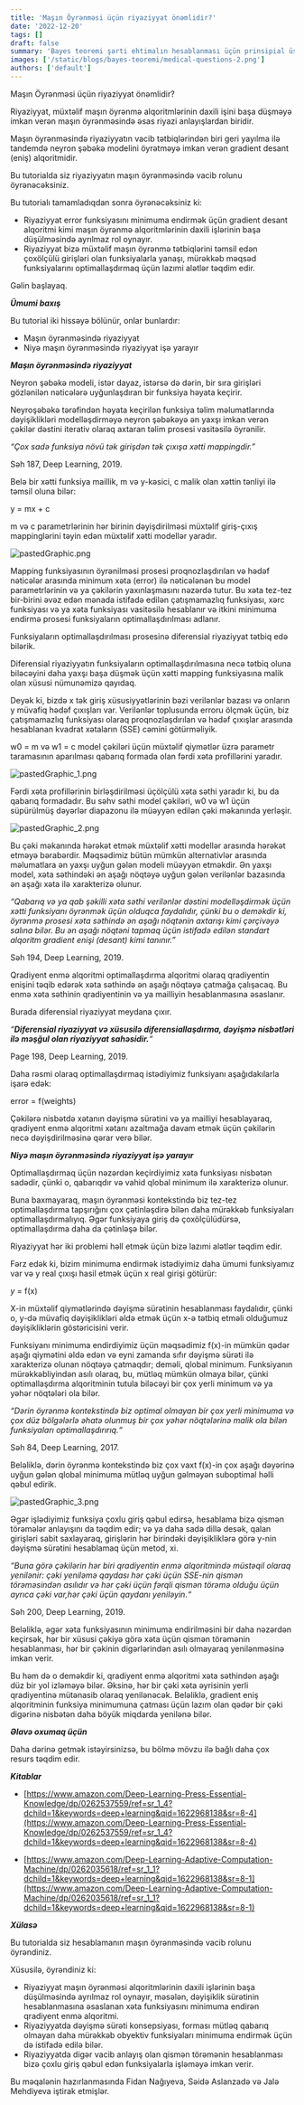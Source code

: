 ```yaml
---
title: 'Maşın Öyrənməsi üçün riyaziyyat önəmlidir?'
date: '2022-12-20'
tags: []
draft: false
summary: 'Bayes teoremi şərti ehtimalın hesablanması üçün prinsipial üsullardan biridir.'
images: ['/static/blogs/bayes-teoremi/medical-questions-2.png']
authors: ['default']
---
```

Maşın Öyrənməsi üçün riyaziyyat önəmlidir?  

Riyaziyyat, müxtəlif maşın öyrənmə alqoritmlərinin daxili işini başa düşməyə imkan verən maşın öyrənməsində əsas riyazi anlayışlardan biridir.

  

Maşın öyrənməsində riyaziyyatın vacib tətbiqlərindən biri geri yayılma ilə tandemdə neyron şəbəkə modelini öyrətməyə imkan verən gradient desant (eniş) alqoritmidir.

  

Bu tutorialda siz riyaziyyatın maşın öyrənməsində vacib rolunu öyrənəcəksiniz.

  

Bu tutorialı tamamladıqdan sonra öyrənəcəksiniz ki:

  

-   Riyaziyyat error funksiyasını minimuma endirmək üçün gradient desant alqoritmi kimi maşın öyrənmə alqoritmlərinin daxili işlərinin başa düşülməsində ayrılmaz rol oynayır.
-   Riyaziyyat bizə müxtəlif maşın öyrənmə tətbiqlərini təmsil edən çoxölçülü girişləri olan funksiyalarla yanaşı, mürəkkəb məqsəd funksiyalarını optimallaşdırmaq üçün lazımi alətlər təqdim edir.

  

Gəlin başlayaq.

  

**_Ümumi baxış_**

  

Bu tutorial iki hissəyə bölünür, onlar bunlardır:

  

-   Maşın öyrənməsində riyaziyyat
-   Niyə maşın öyrənməsində riyaziyyat işə yarayır

  

**_Maşın öyrənməsində riyaziyyat_**

  

Neyron şəbəkə modeli, istər dayaz, istərsə də dərin, bir sıra girişləri gözlənilən nəticələrə uyğunlaşdıran bir funksiya həyata keçirir.

  

Neyroşəbəkə tərəfindən həyata keçirilən funksiya təlim məlumatlarında dəyişiklikləri modelləşdirməyə neyron şəbəkəyə ən yaxşı imkan verən çəkilər dəstini iterativ olaraq axtaran təlim prosesi vasitəsilə öyrənilir.

  

_“Çox sadə funksiya növü tək girişdən tək çıxışa xətti mappingdir.”_

  

Səh 187, Deep Learning, 2019.

  

Belə bir xətti funksiya maillik, m və y-kəsici, c malik olan xəttin tənliyi ilə təmsil oluna bilər:

  

y = mx + c

  

m və c parametrlərinin hər birinin dəyişdirilməsi müxtəlif giriş-çıxış mappinglərini təyin edən müxtəlif xətti modellər yaradır.

  

![pastedGraphic.png](blob:https://stackedit.io/d42b5b58-c97a-4272-9e9e-16aade8a6f00)

  

Mapping funksiyasının öyrənilməsi prosesi proqnozlaşdırılan və hədəf nəticələr arasında minimum xəta (error) ilə nəticələnən bu model parametrlərinin və ya çəkilərin yaxınlaşmasını nəzərdə tutur. Bu xəta tez-tez bir-birini əvəz edən mənada istifadə edilən çatışmamazlıq funksiyası, xərc funksiyası və ya xəta funksiyası vasitəsilə hesablanır və itkini minimuma endirmə prosesi funksiyaların optimallaşdırılması adlanır.

  

Funksiyaların optimallaşdırılması prosesinə diferensial riyaziyyat tətbiq edə bilərik.

  

Diferensial riyaziyyatın funksiyaların optimallaşdırılmasına necə tətbiq oluna biləcəyini daha yaxşı başa düşmək üçün xətti mapping funksiyasına malik olan xüsusi nümunəmizə qayıdaq.

  

Deyək ki, bizdə x tək giriş xüsusiyyətlərinin bəzi verilənlər bazası və onların y müvafiq hədəf çıxışları var. Verilənlər toplusunda erroru ölçmək üçün, biz çatışmamazlıq funksiyası olaraq proqnozlaşdırılan və hədəf çıxışlar arasında hesablanan kvadrat xətaların (SSE) cəmini götürməliyik.

  

w0 = m və w1 = c model çəkiləri üçün müxtəlif qiymətlər üzrə parametr taramasının aparılması qabarıq formada olan fərdi xəta profillərini yaradır.

  

![pastedGraphic_1.png](blob:https://stackedit.io/2c15e178-fe4d-4011-87ae-2d1987b7bf59)

  

Fərdi xəta profillərinin birləşdirilməsi üçölçülü xəta səthi yaradır ki, bu da qabarıq formadadır. Bu səhv səthi model çəkiləri, w0 və w1 üçün süpürülmüş dəyərlər diapazonu ilə müəyyən edilən çəki məkanında yerləşir.

  

![pastedGraphic_2.png](blob:https://stackedit.io/d7c512de-b3cc-4769-82d9-0f77914459ba)

  

  

Bu çəki məkanında hərəkət etmək müxtəlif xətti modellər arasında hərəkət etməyə bərabərdir. Məqsədimiz bütün mümkün alternativlər arasında məlumatlara ən yaxşı uyğun gələn modeli müəyyən etməkdir. Ən yaxşı model, xəta səthindəki ən aşağı nöqtəyə uyğun gələn verilənlər bazasında ən aşağı xəta ilə xarakterizə olunur.

  

_“Qabarıq və ya qab şəkilli xəta səthi verilənlər dəstini modelləşdirmək üçün xətti funksiyanı öyrənmək üçün olduqca faydalıdır, çünki bu o deməkdir ki, öyrənmə prosesi xəta səthində ən aşağı nöqtənin axtarışı kimi çərçivəyə salına bilər. Bu ən aşağı nöqtəni tapmaq üçün istifadə edilən standart alqoritm gradient enişi (desant) kimi tanınır.”_

  

Səh 194, Deep Learning, 2019.

  

Qradiyent enmə alqoritmi optimallaşdırma alqoritmi olaraq qradiyentin enişini təqib edərək xəta səthində ən aşağı nöqtəyə çatmağa çalışacaq. Bu enmə xəta səthinin qradiyentinin və ya mailliyin hesablanmasına əsaslanır.

  

Burada diferensial riyaziyyat meydana çıxır.

  

_“__Diferensial riyaziyyat və xüsusilə diferensiallaşdırma, dəyişmə nisbətləri ilə məşğul olan riyaziyyat sahəsidir.__“_

  

Page 198, Deep Learning, 2019.

  

Daha rəsmi olaraq optimallaşdırmaq istədiyimiz funksiyanı aşağıdakılarla işarə edək:

  

error = f(weights)

  

Çəkilərə nisbətdə xətanın dəyişmə sürətini və ya mailliyi hesablayaraq, qradiyent enmə alqoritmi xətanı azaltmağa davam etmək üçün çəkilərin necə dəyişdirilməsinə qərar verə bilər.

  

**_Niyə maşın öyrənməsində riyaziyyat işə yarayır_**

  

Optimallaşdırmaq üçün nəzərdən keçirdiyimiz xəta funksiyası nisbətən sadədir, çünki o, qabarıqdır və vahid qlobal minimum ilə xarakterizə olunur.

  

Buna baxmayaraq, maşın öyrənməsi kontekstində biz tez-tez optimallaşdırma tapşırığını çox çətinləşdirə bilən daha mürəkkəb funksiyaları optimallaşdırmalıyıq. Əgər funksiyaya giriş də çoxölçülüdürsə, optimallaşdırma daha da çətinləşə bilər.

  

Riyaziyyat hər iki problemi həll etmək üçün bizə lazımi alətlər təqdim edir.

  

Fərz edək ki, bizim minimuma endirmək istədiyimiz daha ümumi funksiyamız var və y real çıxışı hasil etmək üçün x real girişi götürür:

  

_y_ = f(x)

  

  

X-in müxtəlif qiymətlərində dəyişmə sürətinin hesablanması faydalıdır, çünki o, y-də müvafiq dəyişiklikləri əldə etmək üçün x-ə tətbiq etməli olduğumuz dəyişikliklərin göstəricisini verir.

  

Funksiyanı minimuma endirdiyimiz üçün məqsədimiz f(x)-in mümkün qədər aşağı qiymətini əldə edən və eyni zamanda sıfır dəyişmə sürəti ilə xarakterizə olunan nöqtəyə çatmaqdır; deməli, qlobal minimum. Funksiyanın mürəkkəbliyindən asılı olaraq, bu, mütləq mümkün olmaya bilər, çünki optimallaşdırma alqoritminin tutula biləcəyi bir çox yerli minimum və ya yəhər nöqtələri ola bilər.

  

_“Dərin öyrənmə kontekstində biz optimal olmayan bir çox yerli minimuma və çox düz bölgələrlə əhatə olunmuş bir çox yəhər nöqtələrinə malik ola bilən funksiyaları optimallaşdırırıq.“_

  

Səh 84, Deep Learning, 2017.

  

Beləliklə, dərin öyrənmə kontekstində biz çox vaxt f(x)-in çox aşağı dəyərinə uyğun gələn qlobal minimuma mütləq uyğun gəlməyən suboptimal həlli qəbul edirik.

  

![pastedGraphic_3.png](blob:https://stackedit.io/dd569940-1ddf-4cdb-a483-52e5395f19d4)

  

Əgər işlədiyimiz funksiya çoxlu giriş qəbul edirsə, hesablama bizə qismən törəmələr anlayışını da təqdim edir; və ya daha sadə dillə desək, qalan girişləri sabit saxlayaraq, girişlərin hər birindəki dəyişikliklərə görə y-nin dəyişmə sürətini hesablamaq üçün metod, xi.

  

_“Buna görə çəkilərin hər biri qradiyentin enmə alqoritmində müstəqil olaraq yenilənir: çəki yeniləmə qaydası hər çəki üçün SSE-nin qismən törəməsindən asılıdır və hər çəki üçün fərqli qismən törəmə olduğu üçün ayrıca çəki var,hər çəki üçün qaydanı yeniləyin.“_

  

Səh 200, Deep Learning, 2019.

  

Beləliklə, əgər xəta funksiyasının minimuma endirilməsini bir daha nəzərdən keçirsək, hər bir xüsusi çəkiyə görə xəta üçün qismən törəmənin hesablanması, hər bir çəkinin digərlərindən asılı olmayaraq yenilənməsinə imkan verir.

  

Bu həm də o deməkdir ki, qradiyent enmə alqoritmi xəta səthindən aşağı düz bir yol izləməyə bilər. Əksinə, hər bir çəki xəta əyrisinin yerli qradiyentinə mütənasib olaraq yenilənəcək. Beləliklə, gradient eniş alqoritminin funksiya minimumuna çatması üçün lazım olan qədər bir çəki digərinə nisbətən daha böyük miqdarda yenilənə bilər.

  

**_Əlavə oxumaq üçün_**

  

Daha dərinə getmək istəyirsinizsə, bu bölmə mövzu ilə bağlı daha çox resurs təqdim edir.

  

**_Kitablar_**

  

-   [https://www.amazon.com/Deep-Learning-Press-Essential-Knowledge/dp/0262537559/ref=sr_1_4?dchild=1&keywords=deep+learning&qid=1622968138&sr=8-4](https://www.amazon.com/Deep-Learning-Press-Essential-Knowledge/dp/0262537559/ref=sr_1_4?dchild=1&keywords=deep+learning&qid=1622968138&sr=8-4)

  

-   [https://www.amazon.com/Deep-Learning-Adaptive-Computation-Machine/dp/0262035618/ref=sr_1_1?dchild=1&keywords=deep+learning&qid=1622968138&sr=8-1](https://www.amazon.com/Deep-Learning-Adaptive-Computation-Machine/dp/0262035618/ref=sr_1_1?dchild=1&keywords=deep+learning&qid=1622968138&sr=8-1)

  

  

**_Xülasə_**

  

Bu tutorialda siz hesablamanın maşın öyrənməsində vacib rolunu öyrəndiniz.


Xüsusilə, öyrəndiniz ki:

  

-   Riyaziyyat maşın öyrənməsi alqoritmlərinin daxili işlərinin başa düşülməsində ayrılmaz rol oynayır, məsələn, dəyişiklik sürətinin hesablanmasına əsaslanan xəta funksiyasını minimuma endirən qradiyent enmə alqoritmi.
-   Riyaziyyatda dəyişmə sürəti konsepsiyası, forması mütləq qabarıq olmayan daha mürəkkəb obyektiv funksiyaları minimuma endirmək üçün də istifadə edilə bilər.
-   Riyaziyyatda digər vacib anlayış olan qismən törəmənin hesablanması bizə çoxlu giriş qəbul edən funksiyalarla işləməyə imkan verir.

Bu məqalənin hazırlanmasında Fidan Nağıyeva, Səidə Aslanzadə və Jalə Mehdiyeva iştirak etmişlər. 
